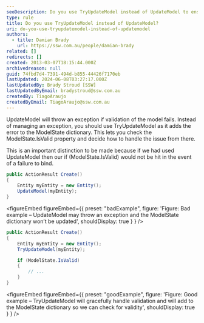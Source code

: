 ```yaml
---
seoDescription: Do you use TryUpdateModel instead of UpdateModel to ensure validation and model binding succeed without throwing exceptions.
type: rule
title: Do you use TryUpdateModel instead of UpdateModel?
uri: do-you-use-tryupdatemodel-instead-of-updatemodel
authors:
  - title: Damian Brady
    url: https://ssw.com.au/people/damian-brady
related: []
redirects: []
created: 2013-03-07T18:15:44.000Z
archivedreason: null
guid: 74fbd7d4-7391-494d-b855-44426f7170eb
lastUpdated: 2024-06-08T03:27:17.000Z
lastUpdatedBy: Brady Stroud [SSW]
lastUpdatedByEmail: bradystroud@ssw.com.au
createdBy: TiagoAraujo
createdByEmail: TiagoAraujo@ssw.com.au
---
```


UpdateModel will throw an exception if validation of the model fails. Instead of managing an exception, you should use TryUpdateModel as it adds the error to the ModelState dictionary. This lets you check the ModelState.IsValid property and decide how to handle the issue from there.

This is an important distinction to be made because if we had used UpdateModel then our if (ModelState.IsValid) would not be hit in the event of a failure to bind.
```cs
public ActionResult Create()
{
    Entity myEntity = new Entity();
    UpdateModel(myEntity);
}
```

<figureEmbed figureEmbed={{
  preset: "badExample",
  figure: 'Figure: Bad example – UpdateModel may throw an exception and the ModelState dictionary won’t be updated',
  shouldDisplay: true
} } />


```cs
public ActionResult Create()
{
    Entity myEntity = new Entity();
    TryUpdateModel(myEntity);

    if (ModelState.IsValid)
    {
        // ...
    }
}
```

<figureEmbed figureEmbed={{
  preset: "goodExample",
  figure: 'Figure: Good example – TryUpdateModel will gracefully handle validation and will add to the ModelState dictionary so we can check for validity',
  shouldDisplay: true
} } />
